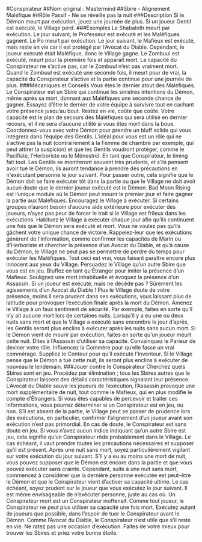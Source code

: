 #Conspirateur 
##Nom original : Mastermind
##Sbire - Alignement Maléfique
##Rôle Passif - Ne se réveille pas la nuit
###Description
Si le Démon meurt par exécution, jouez une journée de plus.
Si un joueur Gentil est exécuté, le Village perd.
###Exemples
Le Shabaloth meurt par exécution. Le jour suivant, le Professeur est exécuté et les Maléfiques gagnent.
Le Po meurt par exécution. Le jour suivant, le Mafieux est exécuté, mais reste en vie car il est protégé par l’Avocat du Diable. Cependant, le joueur exécuté était Maléfique, donc le Village gagne.
Le Zombuul est exécuté, meurt pour la première fois et apparaît mort. La capacité du Conspirateur ne s’active pas, car le Zombuul n’est pas vraiment mort. Quand le Zombuul est exécuté une seconde fois, il meurt pour de vrai, la capacité du Conspirateur s’active et la partie continue pour une journée de plus.
###Mécaniques et Conseils
Vous êtes le dernier atout des Maléfiques. Le Conspirateur est un Sbire qui continue les sinistres intentions du Démon, même après sa mort, donnant aux Maléfiques une seconde chance de gagner. Essayez d’être le dernier de votre équipe à survivre tout en cachant votre présence jusqu’au bout.
Restez en vie, coûte que coûte. Votre capacité est le plan de secours des Maléfiques qui sera utilisé en dernier recours, et il ne sera d’aucune utilité si vous êtes mort dans la boue. Coordonnez-vous avec votre Démon pour prendre un bluff solide qui vous intégrera dans l’équipe des Gentils. L’idéal pour vous est un rôle qui ne s’active pas la nuit (contrairement à la Femme de chambre par exemple, qui peut attirer la suspicion) et que les Gentils voudront protéger, comme le Pacifiste, l’Herboriste ou le Ménestrel.
En tant que Conspirateur, le timing fait tout. Les Gentils se montreront souvent très prudents, et s’ils pensent avoir tué le Démon, ils auront tendance à prendre des précautions en n'exécutant personne le jour suivant. Pour passer outre, cela signifie que le Démon doit se faire exécuter tôt dans la partie ou que le Village ne doit avoir aucun doute que le dernier joueur exécuté est le Démon. Bad Moon Rising est l’unique module où le Démon peut mourir le premier jour et faire gagner la partie aux Maléfiques.
Encouragez le Village à exécuter. Si certains groupes n’auront besoin d’aucune aide extérieure pour exécuter des joueurs, n’ayez pas peur de forcer le trait si le Village est frileux dans les exécutions. Habituez le Village à exécuter chaque jour afin qu’ils continuent une fois que le Démon sera exécuté et mort. Vous ne voulez pas qu’ils gâchent votre unique chance de victoire. Rappelez-leur que les exécutions génèrent de l’information, comme confirmer les capacités de Marin ou d’Herboriste et chercher la présence d’un Avocat du Diable, et qu’à cause du Démon, le Village ne peut pas se permettre de perdre du temps pour exécuter les Maléfiques. Tout ceci est vrai, vous faisant paraître encore plus innocent aux yeux du Village.
Persuadez le Village qu’un autre Sbire que vous est en jeu. Bluffez en tant qu’Étranger pour imiter la présence d’un Mafieux. Soulignez une mort inhabituelle et évoquez la présence d’un Assassin. Si un joueur est exécuté, mais ne décède pas ? Sûrement les agissements d’un Avocat du Diable ! Plus le Village doute de votre présence, moins il sera prudent dans ses exécutions, vous laissant plus de latitude pour provoquer l’exécution finale après la mort du Démon.
Amenez le Village à un faux sentiment de sécurité. Par exemple, faites en sorte qu’il n’y ait aucune mort lors de certaines nuits. Lorsqu’il y a eu une ou deux nuits sans mort et que le Village a exécuté sans encombre le jour d’après, les Gentils seront plus enclins à exécuter après les nuits sans aucun mort.
Si le Démon vient de mourir par exécution, faites en sorte qu’un joueur meurt cette nuit. Dites à l’Assassin d’utiliser sa capacité. Convainquez le Parieur de deviner votre rôle. Influencez la Commère pour qu’elle fasse un vrai commérage. Suppliez le Conteur pour qu’il exécute l'Inventeur. Si le Village pense que le Démon a tué cette nuit, ils seront plus enclins à exécuter de nouveau le lendemain.
###Jouer contre le Conspirateur
Cherchez quels Sbires sont en jeu. Procédez par élimination ; tous les Sbires autres que le Conspirateur laissent des détails caractéristiques signalant leur présence. L’Avocat du Diable sauve les joueurs de l’exécution, l’Assassin provoque une mort supplémentaire de nuit, tout comme le Mafieux, qui en plus modifie le compte d’Étrangers. Si vous êtes capables de percevoir et traiter ces informations, vous pourrez déterminer si un Conspirateur est en jeu, ou non. S’il est absent de la partie, le Village peut se passer de prudence lors des exécutions, en particulier, confirmer l’alignement d’un joueur avant son exécution n’est pas primordial.
En cas de doute, le Conspirateur est sans doute en jeu. Si vous n’avez aucun indice indiquant qu’un autre Sbire est jeu, cela signifie qu’un Conspirateur rôde probablement dans le Village. Le cas échéant, il vaut prendre toutes les précautions nécessaires et supposer qu’il est présent.
Après une nuit sans mort, soyez particulièrement vigilant sur votre exécution du jour suivant. S’il y a eu au moins une mort de nuit, vous pouvez supposer que le Démon est encore dans la partie et que vous pouvez exécuter sans crainte. Cependant, suite à une nuit sans mort, commencez à considérer que la dernière personne exécutée est peut-être le Démon et que le Conspirateur vient d’activer sa capacité ultime. Le cas échéant, soyez prudent sur le joueur que vous exécutez le jour suivant. Il est même envisageable de n’exécuter personne, juste au cas où.
Un Conspirateur mort est un Conspirateur inoffensif. Comme tout joueur, le Conspirateur ne peut plus utiliser sa capacité une fois mort. Exécutez autant de joueurs que possible, dans l’espoir de tuer le Conspirateur avant le Démon. Comme l’Avocat du Diable, le Conspirateur n’est utile que s’il reste en vie. Ne ratez pas une occasion d’exécution. Faites de votre mieux pour trouver les Sbires et priez votre bonne étoile.
